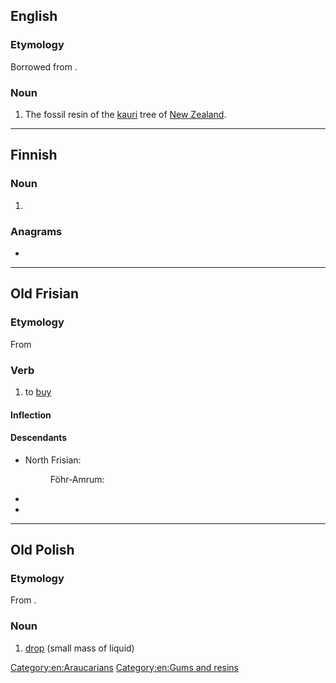 {{also|kapią|kąpią}}
==English==

===Etymology===
Borrowed from {{bor|en|mi|-}}.

===Noun===
{{en-noun|-}}

# The fossil resin of the [[kauri]] tree of [[New Zealand]].

{{Webster 1913}}

[[Category:en:Araucarians]]
[[Category:en:Gums and resins]]

----

==Finnish==

===Noun===
{{head|fi|noun form}}

# {{fi-form of|kapi|case=partitive|pl=singular}}

===Anagrams===
* {{anagrams|fi|a=aaikp|kaapi|pikaa}}

----

==Old Frisian==

===Etymology===
{{dercat|ofs|gem-pro|la|inh=1}}
From {{inh|ofs|gmw-pro|*kaupōn}}

===Verb===
{{ofs-verb|head=kāpia}}

# to [[buy]]

====Inflection====
{{ofs-conj-wk2|kāp}}

====Descendants====
* North Frisian:
*: Föhr-Amrum: {{l|frr|kuupe}}
* {{desc|stq|koopje}}
* {{desc|fy|keapje}}

----

==Old Polish==

===Etymology===
From {{inh|zlw-opl|sla-pro|*kapь}}.

===Noun===
{{head|zlw-opl|noun|g=f}}

# [[drop]] (small mass of liquid)